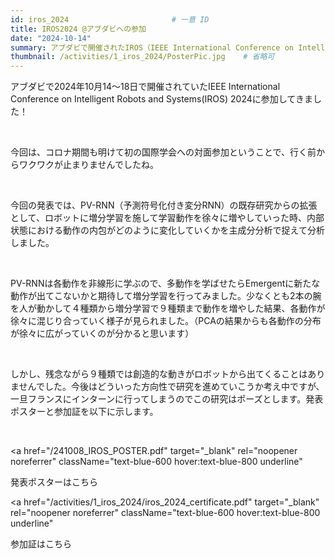 ```yaml
---
id: iros_2024                       # 一意 ID
title: IROS2024 @アブダビへの参加
date: "2024-10-14"
summary: アブダビで開催されたIROS（IEEE International Conference on Intelligent Robots and Systems）にLate Breaking Posterで参加しました。PV-RNN（予測符号化付き変分RNN）の拡張として、増分学習で学習動作を徐々に増やしていった時、内部状態における動作の内包がどのように変化していくかを主成分分析で捉えて分析しました。Preliminaryな結果なのでLBPで出しましたが、今後これをもっと面白い方向に拡張していく予定です。
thumbnail: /activities/1_iros_2024/PosterPic.jpg    # 省略可
---
```


アブダビで2024年10月14〜18日で開催されていたIEEE International Conference on Intelligent Robots and Systems(IROS) 2024に参加してきました！

<br />

今回は、コロナ期間も明けて初の国際学会への対面参加ということで、行く前からワクワクが止まりませんでしたね。

<br />

今回の発表では、PV-RNN（予測符号化付き変分RNN）の既存研究からの拡張として、ロボットに増分学習を施して学習動作を徐々に増やしていった時、内部状態における動作の内包がどのように変化していくかを主成分分析で捉えて分析しました。

<br />

PV-RNNは各動作を非線形に学ぶので、多動作を学ばせたらEmergentに新たな動作が出てこないかと期待して増分学習を行ってみました。少なくとも2本の腕を人が動かして４種類から増分学習で９種類まで動作を増やした結果、各動作が徐々に混じり合っていく様子が見られました。（PCAの結果からも各動作の分布が徐々に広がっていくのが分かると思います）

<br />

しかし、残念ながら９種類では創造的な動きがロボットから出てくることはありませんでした。今後はどういった方向性で研究を進めていこうか考え中ですが、一旦フランスにインターンに行ってしまうのでこの研究はポーズとします。発表ポスターと参加証を以下に示します。

<br />

<a
  href="/241008_IROS_POSTER.pdf"
  target="_blank"
  rel="noopener noreferrer"
  className="text-blue-600 hover:text-blue-800 underline"
>
  発表ポスターはこちら
</a>

<a
  href="/activities/1_iros_2024/iros_2024_certificate.pdf"
  target="_blank"
  rel="noopener noreferrer"
  className="text-blue-600 hover:text-blue-800 underline"
>
  参加証はこちら
</a>